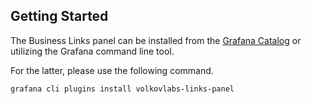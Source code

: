 
## Getting Started

The Business Links panel can be installed from the [Grafana Catalog](https://grafana.com/grafana/plugins/volkovlabs-links-panel/) or utilizing the Grafana command line tool.

<Youtube
  id="1qYzHfPXJF8"
  title="Install Business Suite plugins in Cloud, OSS, Enterprise. Getting started with the Business Suite."
/>

For the latter, please use the following command.

```sh
grafana cli plugins install volkovlabs-links-panel
```
